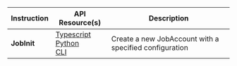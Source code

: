 
<table>
  <thead>
    <tr>
      <th>Instruction</th>
      <th>API Resource(s)</th>
      <th>Description</th>
    </tr>
  </thead>
  <tbody>
    <tr>
      <td>
        <b>JobInit</b>
      </td>
      <td>
        <a
          className="nowrap"
          href="/api/switchboardv2-api/classes/JobAccount#create"
        >
          <SiTypescript className="devicons__nowrap" /> Typescript
        </a>
        <br />
        <a
          className="nowrap"
          href="/api/switchboardpy/job#jobinitparams-objects"
        >
          <SiPython className="devicons__nowrap" /> Python
        </a>
        <br />
        <a className="nowrap" href="/api/switchboardv2-cli/job">
          <SiPowershell className="devicons__nowrap" /> CLI
        </a>
      </td>
      <td>
        <Typography>
          Create a new JobAccount with a specified configuration
        </Typography>
      </td>
    </tr>
  </tbody>
</table>
